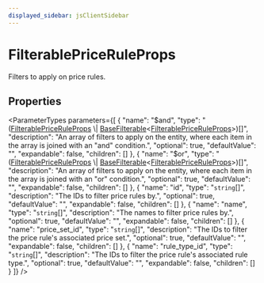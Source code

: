 ```yaml
---
displayed_sidebar: jsClientSidebar
---
```



# FilterablePriceRuleProps

Filters to apply on price rules.

## Properties

<ParameterTypes parameters={[
  {
    "name": "$and",
    "type": "([FilterablePriceRuleProps](internal.internal-1.PricingTypes.FilterablePriceRuleProps.mdx) \\| [BaseFilterable](../../DAL/interfaces/internal.internal-1.DAL.BaseFilterable.mdx)&#60;[FilterablePriceRuleProps](internal.internal-1.PricingTypes.FilterablePriceRuleProps.mdx)&#62;)[]",
    "description": "An array of filters to apply on the entity, where each item in the array is joined with an \"and\" condition.",
    "optional": true,
    "defaultValue": "",
    "expandable": false,
    "children": []
  },
  {
    "name": "$or",
    "type": "([FilterablePriceRuleProps](internal.internal-1.PricingTypes.FilterablePriceRuleProps.mdx) \\| [BaseFilterable](../../DAL/interfaces/internal.internal-1.DAL.BaseFilterable.mdx)&#60;[FilterablePriceRuleProps](internal.internal-1.PricingTypes.FilterablePriceRuleProps.mdx)&#62;)[]",
    "description": "An array of filters to apply on the entity, where each item in the array is joined with an \"or\" condition.",
    "optional": true,
    "defaultValue": "",
    "expandable": false,
    "children": []
  },
  {
    "name": "id",
    "type": "`string`[]",
    "description": "The IDs to filter price rules by.",
    "optional": true,
    "defaultValue": "",
    "expandable": false,
    "children": []
  },
  {
    "name": "name",
    "type": "`string`[]",
    "description": "The names to filter price rules by.",
    "optional": true,
    "defaultValue": "",
    "expandable": false,
    "children": []
  },
  {
    "name": "price_set_id",
    "type": "`string`[]",
    "description": "The IDs to filter the price rule's associated price set.",
    "optional": true,
    "defaultValue": "",
    "expandable": false,
    "children": []
  },
  {
    "name": "rule_type_id",
    "type": "`string`[]",
    "description": "The IDs to filter the price rule's associated rule type.",
    "optional": true,
    "defaultValue": "",
    "expandable": false,
    "children": []
  }
]} />
